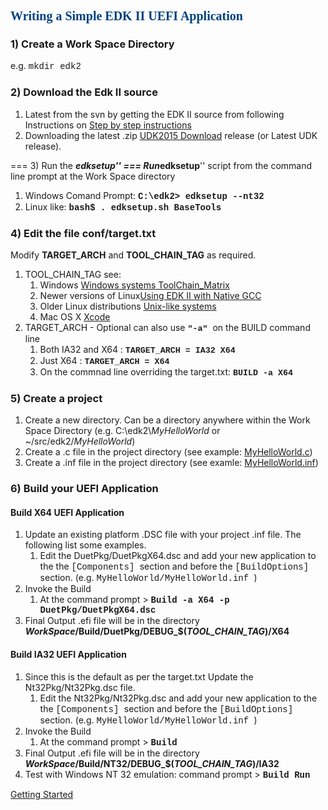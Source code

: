 <span style="font-size: 15.0pt; text-align: center; font-family: Verdana; color: #004280; font-weight: bold; font-style: normal">'''Writing a Simple EDK II UEFI Application ''' 
</span>

=== 1) Create a Work Space Directory ===
e.g. <span style="font-family: Courier">mkdir edk2</span>
=== 2) Download the Edk II source ===
# Latest from the svn by getting the EDK II source from following Instructions on [[Getting-Started-with-EDK-II | Step by step instructions]] 
# Downloading the latest .zip [[UDK2015 | UDK2015 Download]] release (or Latest UDK release).
=== 3) Run the '''''edksetup''''' ===
Run''' ''edksetup''''' script from the command line prompt at the Work Space directory
#Windows Comand Prompt: <span style="font-family: Courier">''' C:\edk2> edksetup --nt32''' </span>
#Linux like: <span style="font-family: Courier">'''bash$ . edksetup.sh BaseTools'''</span>

=== 4) Edit the file '''conf/target.txt''' ===
Modify '''TARGET_ARCH''' and '''TOOL_CHAIN_TAG''' as required.
# TOOL_CHAIN_TAG see:
## Windows [[Windows systems ToolChain_Matrix]] 
## Newer versions of Linux[[Using EDK II with Native GCC]] 
## Older Linux distributions [[Unix-like systems]] 
## Mac OS X [[Xcode]]
# TARGET_ARCH  - Optional can also use <span style="font-size: 10.0pt; font-family: Courier">''' "-a" ''' </span> on the BUILD command line
## Both IA32 and X64 : <span style="font-size: 10.0pt; font-family: Courier"> '''TARGET_ARCH = IA32 X64'''</span>
## Just X64 : <span style="font-size: 10.0pt; font-family: Courier"> '''TARGET_ARCH = X64'''</span>
## On the commnad line overriding the target.txt: <span style="font-size: 10.0pt; font-family: Courier"> '''BUILD -a X64'''</span>
=== 5) Create a project ===
# Create a new directory. Can be a directory anywhere within the Work Space Directory (e.g. C:\edk2\''MyHelloWorld'' or  ~/src/edk2/''MyHelloWorld'')
# Create a .c file in the project directory (see example: [[Getting_Started_Writing_MyHelloWorld.c | MyHelloWorld.c]]) 
# Create a .inf file in the project directory (see examle: [[Getting-Started-Writing-MyHelloWorld.inf | MyHelloWorld.inf]])

=== 6) Build your UEFI Application ===

====  Build X64 UEFI Application ====
# Update an existing platform .DSC file with your project .inf file. The following list some examples.
## Edit the DuetPkg/DuetPkgX64.dsc and add your new application to the the <span style="font-family: Courier"> [Components] </span> section and before the <span style="font-family: Courier"> [BuildOptions] </span> section. (e.g. <span style="font-family: Courier"> MyHelloWorld/MyHelloWorld.inf </span>)
# Invoke the Build
## At the command prompt > <span style="font-family: Courier">'''Build -a X64 -p DuetPkg/DuetPkgX64.dsc ''' </span>
# Final Output .efi file will be in the directory '''''WorkSpace''/Build/DuetPkg/DEBUG_$(''TOOL_CHAIN_TAG'')/X64'''

==== Build IA32 UEFI Application ====
# Since this is the default as per the target.txt Update the Nt32Pkg/Nt32Pkg.dsc file.
## Edit the Nt32Pkg/Nt32Pkg.dsc and add your new application to the the <span style="font-family: Courier"> [Components] </span> section and before the <span style="font-family: Courier"> [BuildOptions] </span> section. (e.g. <span style="font-family: Courier"> MyHelloWorld/MyHelloWorld.inf </span>)
# Invoke the Build
## At the command prompt > <span style="font-family: Courier">'''Build ''' </span>
# Final Output .efi file will be in the directory '''''WorkSpace''/Build/NT32/DEBUG_$(''TOOL_CHAIN_TAG'')/IA32'''
# Test with Windows NT 32 emulation: command prompt > <span style="font-family: Courier">'''Build  Run''' </span>



[[Getting Started]]